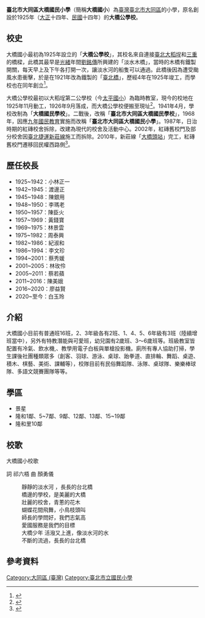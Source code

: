 {{coord|25.063884|121.512777|scale:10000|display=title}}
{{Infobox School
| name = 臺北市大同區大橋國民小學
| image = 臺北市立大橋國民小學 1.jpg
| established = 1925年
| type = 市立國民小學
| affiliation = 公立
| district = [[臺北市|臺北市]][[大同區_(臺灣)|大同區]]
| grades = 一年級<br>二年級<br>三年級<br>四年級<br>五年級<br>六年級<br>幼兒園
| president = 
| principal = 
| dean = 
| faculty = 31人
| staff = 7人
| students = 342人
| location = {{flagicon|TWN}}[[臺北市|臺北市]][[大同區_(臺灣)|大同區]]重慶北路三段2號
| tel  =  +886-2-2594-4413
| fax  =  +886-2-2595-2481
| website = [http://www.tjps.tp.edu.tw/nss/p/index www.tjps.tp.edu.tw]
}}
'''臺北市大同區大橋國民小學'''（簡稱'''大橋國小'''）為[[臺灣|臺灣]][[臺北市|臺北市]][[大同區_(臺灣)|大同區]]的小學，原名創設於1925年（[[大正|大正]]十四年、[[中華民國|民國]]十四年）的'''大橋公學校'''。

== 校史 ==
大橋國小最初為1925年設立的「'''大橋公學校'''」，其校名來自連接[[臺北|臺北]][[大稻埕|大稻埕]]和[[三重區|三重]]的橋樑，此橋其最早是[[光緒|光緒]]年間[[劉銘傳|劉銘傳]]所興建的「淡水木橋」，當時的木橋有鐵製開關，每天早上及下午各打開一次，讓淡水河的船隻可以通過。此橋後因為遭受颱風水患衝擊，於是在1921年改為鐵製的「[[臺北橋|臺北橋]]」，歷經4年在1925年竣工，而學校也在同年創立<ref>{{Cite web|title=大橋歷史|url=http://www.tjps.tp.edu.tw/nss/p/84|publisher=臺北市大同區大橋國民小學}}</ref>。

大橋公學校最初以大稻埕第二公學校（今[[臺北市大同區太平國民小學|太平國小]]）為臨時教室，現今的校地在1925年11月動工，1926年9月落成，而大橋公學校便搬至現址<ref>{{Cite book|title=創立十周年記念誌|last=小林|first=正一|publisher=臺北市大橋公學校|year=1936-03-20}}</ref>。1941年4月，學校改制為「'''大橋國民學校'''」。二戰後，改稱「'''臺北市大同區大橋國民學校'''」，1968年，因應[[九年國民教育|九年國民教育]]實施而改稱「'''臺北市大同區大橋國民小學'''」。1987年，日治時期的紅磚校舍拆除，改建為現代的校舍及活動中心。2002年，紅磚舊校門及部分校舍因[[臺北捷運|臺北捷運]][[新幹線|新莊線]]施工而拆除。2010年，新莊線「[[大橋頭站|大橋頭站]]」完工，紅磚舊校門遷移回民權西路側<ref>{{Cite web|title=學校基本資料|url=http://163.21.34.149/111/basic.html|publisher=臺北市大同區大橋國民小學}}</ref>。

== 歷任校長 ==
* 1925~1942：小林正一
* 1942~1945：渡邊正
* 1945~1948：陳銀用 
* 1948~1950：李瑪老
* 1950~1957：陳臣火
* 1957~1969：黃錢寶
* 1969~1975：林景雲
* 1975~1982：周泰興
* 1982~1986：紀淑和
* 1986~1994：李文珍
* 1994~2001：蔡秀媛
* 2001~2005：林玫伶
* 2005~2011：蔡若蘋 
* 2011~2016：陳美娥 
* 2016~2020：廖益賢
* 2020~至今：白玉玲

== 介紹 ==
大橋國小目前有普通班16班，2、3年級各有2班、1、4、5、6年級有3班（陸續增班當中），另外有特教潛能與可愛班，幼兒園有2歲班、3～6歲班等。班級教室皆配置有冷氣、飲水機,、教學用電子白板與單槍投影機。廁所有專人協助打掃，學生課後社團種類眾多（創客、羽球、游泳、桌球、跆拳道、直排輪、舞蹈、桌遊、積木、棋藝、美術、課輔等），校隊目前有民俗舞蹈隊、泳隊、桌球隊、樂樂棒球隊、多語文競賽團隊等等。

==學區==
*景星 
*隆和1鄰、5~7鄰、9鄰、12鄰、13鄰、15~19鄰 
*隆和里10鄰

==校歌==
大橋國小校歌

詞 祁六梧  曲 顏勇儀

:靜靜的淡水河 ，長長的台北橋
:橋邊的學校，是美麗的大橋
:壯麗的校舍，青蔥的花木
:蝴蝶花間飛舞，小鳥枝頭叫
:師長的學問好，我們志氣高
:愛國服務是我們的目標
:大橋少年 活潑又上進，像淡水河的水
:不斷的流過，長長的台北橋

== 參考資料 ==
<references />
{{台北市小學列表}}
[[Category:大同區_(臺灣)|Category:大同區 (臺灣)]]
[[Category:臺北市立國民小學|Category:臺北市立國民小學]]
